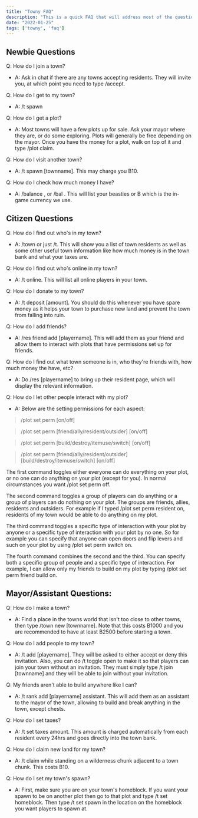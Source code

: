 ```yaml
---
title: "Towny FAQ"
description: "This is a quick FAQ that will address most of the questions seen from new players, citizens and mayors in chat on a daily basis."
date: "2022-01-25"
tags: ['towny', 'faq']
---
```


## Newbie Questions

Q: How do I join a town?
- A: Ask in chat if there are any towns accepting residents. They will invite you, at which point you need to type /accept.

Q: How do I get to my town?
- A: /t spawn

Q: How do I get a plot?
- A: Most towns will have a few plots up for sale. Ask your mayor where they are, or do some exploring. Plots will generally be free depending on the mayor. Once you have the money for a plot, walk on top of it and type /plot claim.

Q: How do I visit another town?
- A: /t spawn [townname]. This may charge you B10.

Q: How do I check how much money I have?
- A: /balance , or /bal . This will list your beasties or B which is the in-game currency we use.

## Citizen Questions

Q: How do I find out who's in my town?
- A: /town or just /t. This will show you a list of town residents as well as some other useful town information like how much money is in the town bank and what your taxes are.

Q: How do I find out who's online in my town?
- A: /t online. This will list all online players in your town.

Q: How do I donate to my town?
- A: /t deposit [amount]. You should do this whenever you have spare money as it helps your town to purchase new land and prevent the town from falling into ruin.

Q: How do I add friends?
- A: /res friend add [playername]. This will add them as your friend and allow them to interact with plots that have permissions set up for friends.

Q: How do I find out what town someone is in, who they're friends with, how much money the have, etc?
- A: Do /res [playername] to bring up their resident page, which will display the relevant information.

Q: How do I let other people interact with my plot?
- A: Below are the setting permissions for each aspect:

> /plot set perm [on/off]

> /plot set perm [friend/ally/resident/outsider] [on/off]

> /plot set perm [build/destroy/itemuse/switch] [on/off]

> /plot set perm [friend/ally/resident/outsider] [build/destroy/itemuse/switch] [on/off]

The first command toggles either everyone can do everything on your plot, or no one can do anything on your plot (except for you). In normal circumstances you want /plot set perm off.

The second command toggles a group of players can do anything or a group of players can do nothing on your plot. The groups are friends, allies, residents and outsiders. For example if I typed /plot set perm resident on, residents of my town would be able to do anything on my plot.

The third command toggles a specific type of interaction with your plot by anyone or a specific type of interaction with your plot by no one. So for example you can specify that anyone can open doors and flip levers and such on your plot by using /plot set perm switch on.

The fourth command combines the second and the third. You can specify both a specific group of people and a specific type of interaction. For example, I can allow only my friends to build on my plot by typing /plot set perm friend build on.

## Mayor/Assistant Questions:

Q: How do I make a town?
- A: Find a place in the towns world that isn't too close to other towns, then type /town new [townname]. Note that this costs B1000 and you are recommended to have at least B2500 before starting a town.

Q: How do I add people to my town?
- A: /t add [playername]. They will be asked to either accept or deny this invitation. Also, you can do /t toggle open to make it so that players can join your town without an invitation. They must simply type /t join [townname] and they will be able to join without your invitation.

Q: My friends aren't able to build anywhere like I can?
- A: /t rank add [playername] assistant. This will add them as an assistant to the mayor of the town, allowing to build and break anything in the town, except chests.

Q: How do I set taxes?
- A: /t set taxes amount. This amount is charged automatically from each resident every 24hrs and goes directly into the town bank.

Q: How do I claim new land for my town?
- A: /t claim while standing on a wilderness chunk adjacent to a town chunk. This costs B10.

Q: How do I set my town's spawn?
- A: First, make sure you are on your town's homeblock. If you want your spawn to be on another plot then go to that plot and type /t set homeblock. Then type /t set spawn in the location on the homeblock you want players to spawn at.